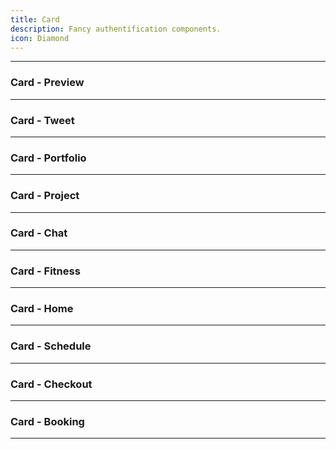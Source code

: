 ```yaml
---
title: Card
description: Fancy authentification components.
icon: Diamond
---
```


---

### Card - Preview


<Preview link="card/card-08">
    <Card_08 />
</Preview>

---

### Card - Tweet


<Preview link="card/card-01">
    <Card_01 />
</Preview>

---

### Card - Portfolio


<Preview link="card/card-02">
    <Card_02 />
</Preview>

---

### Card - Project


<Preview link="card/card-03">
    <Card_03 />
</Preview>

---

### Card - Chat


<Preview link="card/card-04">
    <Card_04 />
</Preview>

---

### Card - Fitness


<Preview link="card/card-05">
    <Card_05 />
</Preview>

---

### Card - Home


<Preview link="card/card-06">
    <Card_06 />
</Preview>

---

### Card - Schedule


<Preview link="card/card-07">
    <Card_07 />
</Preview>

---

### Card - Checkout


<Preview link="card/card-09">
    <Card_09 />
</Preview>

---

### Card - Booking


<Preview link="card/card-10">
    <Card_10 />
</Preview>

---